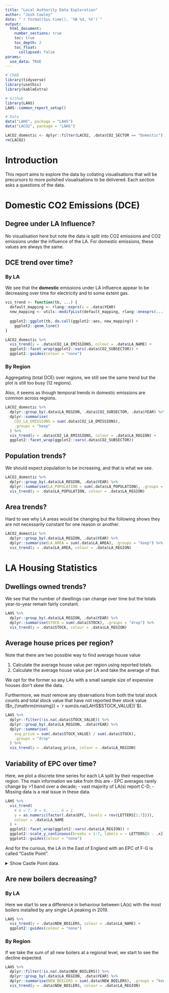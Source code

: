 ```yaml
---
title: "Local Authority Data Exploration"
author: "Josh Cowley"
date: "`r format(Sys.time(), '%B %d, %Y')`"
output:
  html_document:
    number_sections: true
    toc: true
    toc_depth: 2
    toc_float:
      collapsed: false
params:
  use_data: TRUE
---
```


```r
# CRAN
library(tidyverse)
library(usethis)
library(kableExtra)

# Github
library(LAHS)
LAHS::common_report_setup()

# Data
data("LAHS", package = "LAHS")
data("LACO2", package = "LAHS")

LACO2_domestic <- dplyr::filter(LACO2, .data$CO2_SECTOR == "Domestic")
rm(LACO2)
```

# Introduction

This report aims to explore the data by collating visualisations that will be
precursors to more polished visualisations to be delivered.
Each section asks a questions of the data.

# Domestic CO2 Emissions (DCE)

## Degree under LA Influence?

No visualisation here but note the data is split into CO2 emissions and CO2 
emissions under the influence of the LA. For domestic emissions, these values
are always the same.

## DCE trend over time?

### By LA

We see that the **domestic** emissions under LA influence appear to be 
decreasing over time for electricity and to some extent gas.

```r
vis_trend <- function(tb, ...) {
  default_mapping <- rlang::exprs(x = .data$YEAR)
  new_mapping <- utils::modifyList(default_mapping, rlang::enexprs(...))
  
  ggplot2::ggplot(tb, do.call(ggplot2::aes, new_mapping)) +
    ggplot2::geom_line()
}
```

```r
LACO2_domestic %>%
  vis_trend(y = .data$CO2_LA_EMISSIONS, colour = .data$LA_NAME) +
  ggplot2::facet_wrap(ggplot2::vars(.data$CO2_SUBSECTOR)) +
  ggplot2::guides(colour = "none")
```

### By Region

Aggregating (total DCE) over regions, we still see the same trend but the plot 
is still too busy (12 regions).

Also, it seems as though temporal trends in domestic emissions are common 
across regions.

```r
LACO2_domestic %>%
  dplyr::group_by(.data$LA_REGION, .data$CO2_SUBSECTOR, .data$YEAR) %>%
  dplyr::summarise(
    CO2_LA_EMISSIONS = sum(.data$CO2_LA_EMISSIONS),
    .groups = "keep"
  ) %>%
  vis_trend(y = .data$CO2_LA_EMISSIONS, colour = .data$LA_REGION) + 
  ggplot2::facet_wrap(ggplot2::vars(.data$CO2_SUBSECTOR))
```

## Population trends?

We should expect population to be increasing, and that is what we see.

```r
LACO2_domestic %>%
  dplyr::group_by(.data$LA_REGION, .data$YEAR) %>%
  dplyr::summarise(LA_POPULATION = sum(.data$LA_POPULATION), .groups = "keep") %>%
  vis_trend(y = .data$LA_POPULATION, colour = .data$LA_REGION)
```

## Area trends?

Hard to see why LA areas would be changing but the following shows they are not
necessarily constant for one reason or another.

```r
LACO2_domestic %>%
  dplyr::group_by(.data$LA_REGION, .data$YEAR) %>%
  dplyr::summarise(LA_AREA = sum(.data$LA_AREA), .groups = "keep") %>%
  vis_trend(y = .data$LA_AREA, colour = .data$LA_REGION)
```



# LA Housing Statistics

## Dwellings owned trends?

We see that the number of dwellings can change over time but the totals 
year-to-year remain fairly constant.

```r
LAHS %>%
  dplyr::group_by(.data$LA_REGION, .data$YEAR) %>%
  dplyr::summarise(STOCK = sum(.data$STOCK), .groups = "drop") %>%
  vis_trend(y = .data$STOCK, colour = .data$LA_REGION)
```

## Average house prices per region?

Note that there are two possible way to find average house value

1. Calculate the average house value per region using reported totals.
1. Calculate the average house value per LA and take the average of that.

We opt for the former so any LAs with a small sample size of expensive houses 
don't skew the data.

Furthermore, we must remove any observations from both the total stock counts
and total stock value that have not reported their stock value
($n_{\mathrm{missing}} = `r sum(is.na(LAHS$STOCK_VALUE))`$).

```r
LAHS %>%
  dplyr::filter(!is.na(.data$STOCK_VALUE)) %>%
  dplyr::group_by(.data$LA_REGION, .data$YEAR) %>%
  dplyr::summarise(
    avg_price = sum(.data$STOCK_VALUE) / sum(.data$STOCK), 
    .groups = "drop"
  ) %>%
  vis_trend(y = .data$avg_price, colour = .data$LA_REGION)
```

## Variability of EPC over time?

Here, we plot a discrete time series for each LA split by their respective 
region. 
The main information we take from this are
- EPC averages rarely change by >1 band over a decade;
- vast majority of LA(s) report C-D;
- Missing data is a real issue in these data.

```r
LAHS %>%
  vis_trend(
    # A = 7, B = 6, ..., G = 1.
    y = as.numeric(factor(.data$EPC, levels = rev(LETTERS[1:7]))),
    colour = .data$LA_NAME
  ) +
  ggplot2::facet_wrap(ggplot2::vars(.data$LA_REGION)) +
  ggplot2::scale_y_continuous(breaks = 1:7, labels = ~ LETTERS[8 - .x]) +
  ggplot2::guides(colour = "none")
```

And for the curious, the LA in the East of England with an EPC of F-G is called
"Castle Point".

<details><summary>Show Castle Point data.</summary>
```r
LAHS %>%
  dplyr::filter(.data$LA_NAME == "Castle Point") %>%
  dplyr::select(
    tidyselect::starts_with("LA"),
    tidyselect::all_of(c(
      "STOCK", "STOCK_VALUE", "YEAR", "NEW_BOILERS", "INSULATION", "RT_TOTAL"
    ))
  ) %>%
  kableExtra::kbl() %>%
  kableExtra::kable_styling()
```
</details>

## Are new boilers decreasing?

### By LA

Here we start to see a difference in behaviour between LA(s) with the most 
boilers installed by any single LA peaking in 2019.

```r
LAHS %>%
  vis_trend(y = .data$NEW_BOILERS, colour = .data$LA_NAME) +
  ggplot2::guides(colour = "none")
```

### By Region

If we take the sum of all new boilers at a regional level, we start to see the
decline expected.

```r
LAHS %>%
  dplyr::filter(!is.na(.data$NEW_BOILERS)) %>%
  dplyr::group_by(.data$LA_REGION, .data$YEAR) %>%
  dplyr::summarise(NEW_BOILERS = sum(.data$NEW_BOILERS), .groups = "keep") %>%
  vis_trend(y = .data$NEW_BOILERS, colour = .data$LA_REGION)
```


